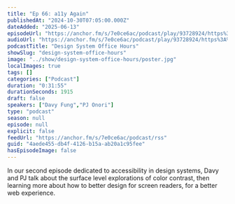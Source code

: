 ```yaml
---
title: "Ep 66: a11y Again"
publishedAt: "2024-10-30T07:05:00.000Z"
dateAdded: "2025-06-13"
episodeUrl: "https://anchor.fm/s/7e0ce6ac/podcast/play/93728924/https%3A%2F%2Fd3ctxlq1ktw2nl.cloudfront.net%2Fstaging%2F2024-9-30%2Ff8e37817-5d87-c902-7e08-97c352466deb.mp3"
audioUrl: "https://anchor.fm/s/7e0ce6ac/podcast/play/93728924/https%3A%2F%2Fd3ctxlq1ktw2nl.cloudfront.net%2Fstaging%2F2024-9-30%2Ff8e37817-5d87-c902-7e08-97c352466deb.mp3"
podcastTitle: "Design System Office Hours"
showSlug: "design-system-office-hours"
image: "../show/design-system-office-hours/poster.jpg"
localImages: true
tags: []
categories: ["Podcast"]
duration: "0:31:55"
durationSeconds: 1915
draft: false
speakers: ["Davy Fung","PJ Onori"]
type: "podcast"
season: null
episode: null
explicit: false
feedUrl: "https://anchor.fm/s/7e0ce6ac/podcast/rss"
guid: "4aede455-db4f-4126-b15a-ab20a1c95fee"
hasEpisodeImage: false
---
```

In our second episode dedicated to accessibility in design systems, Davy and PJ talk about the surface level explorations of color contrast, then learning more about how to better design for screen readers, for a better web experience.
